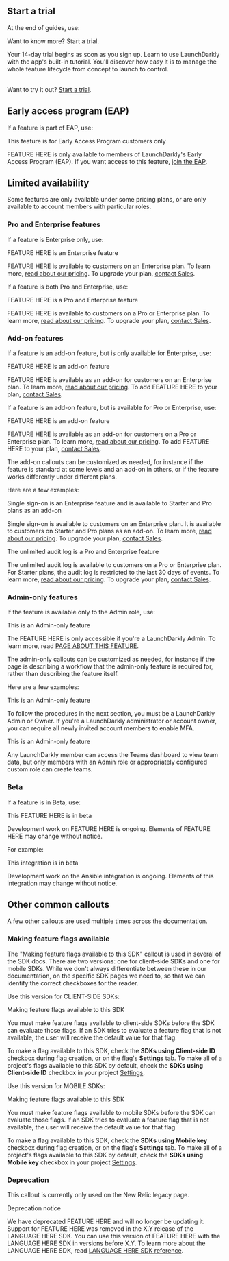 <!--

This template collects some of the standard [callouts](https://github.com/launchdarkly/git-gatsby/blob/main/src/content/topics/components.mdx#callout) that we use throughout the LaunchDarkly documentation. You can copy callouts from here rather than searching the entire project for an example.

-->

## Start a trial

At the end of guides, use:

<Callout intent="primary">
<CalloutTitle>Want to know more? Start a trial.</CalloutTitle>
<CalloutDescription>

Your 14-day trial begins as soon as you sign up. Learn to use LaunchDarkly with the app's built-in tutorial. You'll discover how easy it is to manage the whole feature lifecycle from concept to launch to control.<br/><br/>

Want to try it out? [Start a trial](https://launchdarkly.com/start-trial/).

</CalloutDescription>
</Callout>

## Early access program (EAP)

If a feature is part of EAP, use:

<Callout intent="info">
<CalloutTitle>This feature is for Early Access Program customers only</CalloutTitle>
<CalloutDescription>

FEATURE HERE is only available to members of LaunchDarkly's Early Access Program (EAP). If you want access to this feature, [join the EAP](https://docs.google.com/forms/d/e/1FAIpQLScJ5qCC_RZTW9pPSXVZk9HaKzpltNAeoQb2t6gh7dLicwQWQQ/viewform).

</CalloutDescription>
</Callout>

## Limited availability

Some features are only available under some pricing plans, or are only available to account members with particular roles.

### Pro and Enterprise features

If a feature is Enterprise only, use:

<Callout intent="primary">
<CalloutTitle>FEATURE HERE is an Enterprise feature</CalloutTitle>
<CalloutDescription>

FEATURE HERE is available to customers on an Enterprise plan. To learn more, [read about our pricing](https://launchdarkly.com/pricing/). To upgrade your plan, [contact Sales](https://launchdarkly.com/contact-sales/).

</CalloutDescription>
</Callout>

If a feature is both Pro and Enterprise, use:

<Callout intent="primary">
<CalloutTitle>FEATURE HERE is a Pro and Enterprise feature</CalloutTitle>
<CalloutDescription>

FEATURE HERE is available to customers on a Pro or Enterprise plan. To learn more, [read about our pricing](https://launchdarkly.com/pricing/). To upgrade your plan, [contact Sales](https://launchdarkly.com/contact-sales/).

</CalloutDescription>
</Callout>

### Add-on features

If a feature is an add-on feature, but is only available for Enterprise, use:

<Callout intent="primary">
<CalloutTitle>FEATURE HERE is an add-on feature</CalloutTitle>
<CalloutDescription>

FEATURE HERE is available as an add-on for customers on an Enterprise plan. To learn more, [read about our pricing](https://launchdarkly.com/pricing/). To add FEATURE HERE to your plan, [contact Sales](https://launchdarkly.com/contact-sales/).

</CalloutDescription>
</Callout>

If a feature is an add-on feature, but is available for Pro or Enterprise, use:

<Callout intent="primary">
<CalloutTitle>FEATURE HERE is an add-on feature</CalloutTitle>
<CalloutDescription>

FEATURE HERE is available as an add-on for customers on a Pro or Enterprise plan. To learn more, [read about our pricing](https://launchdarkly.com/pricing/). To add FEATURE HERE to your plan, [contact Sales](https://launchdarkly.com/contact-sales/).

</CalloutDescription>
</Callout>

The add-on callouts can be customized as needed, for instance if the feature is standard at some levels and an add-on in others, or if the feature works differently under different plans.

Here are a few examples:

<Callout intent="primary">
<CalloutTitle>Single sign-on is an Enterprise feature and is available to Starter and Pro plans as an add-on</CalloutTitle>
<CalloutDescription>

Single sign-on is available to customers on an Enterprise plan. It is available to customers on Starter and Pro plans as an add-on. To learn more, [read about our pricing](https://launchdarkly.com/pricing/). To upgrade your plan, [contact Sales](https://launchdarkly.com/contact-sales/).

</CalloutDescription>
</Callout>

<Callout intent="primary">
<CalloutTitle>The unlimited audit log is a Pro and Enterprise feature</CalloutTitle>
<CalloutDescription>

The unlimited audit log is available to customers on a Pro or Enterprise plan. For Starter plans, the audit log is restricted to the last 30 days of events. To learn more, [read about our pricing](https://launchdarkly.com/pricing/). To upgrade your plan, [contact Sales](https://launchdarkly.com/contact-sales/).

</CalloutDescription>
</Callout>


### Admin-only features

If the feature is available only to the Admin role, use:

<Callout intent="info">
<CalloutTitle>This is an Admin-only feature</CalloutTitle>
<CalloutDescription>

The FEATURE HERE is only accessible if you're a LaunchDarkly Admin. To learn more, read [PAGE ABOUT THIS FEATURE](LINK).

</CalloutDescription>
</Callout>

The admin-only callouts can be customized as needed, for instance if the page is describing a workflow that the admin-only feature is required for, rather than describing the feature itself.

Here are a few examples:

<Callout intent="info">
<CalloutTitle>This is an Admin-only feature</CalloutTitle>
<CalloutDescription>

To follow the procedures in the next section, you must be a LaunchDarkly Admin or Owner. If you're a LaunchDarkly administrator or account owner, you can require all newly invited account members to enable MFA.

</CalloutDescription>
</Callout>

<Callout intent="info">
<CalloutTitle>This is an Admin-only feature</CalloutTitle>
<CalloutDescription>

Any LaunchDarkly member can access the Teams dashboard to view team data, but only members with an Admin role or appropriately configured custom role can create teams.

</CalloutDescription>
</Callout>

### Beta

If a feature is in Beta, use:

<Callout intent="alert">
<CalloutTitle>This FEATURE HERE is in beta</CalloutTitle>
<CalloutDescription>

Development work on FEATURE HERE is ongoing. Elements of FEATURE HERE may change without notice.

</CalloutDescription>
</Callout>

For example:

<Callout intent="alert">
<CalloutTitle>This integration is in beta</CalloutTitle>
<CalloutDescription>

Development work on the Ansible integration is ongoing. Elements of this integration may change without notice.

</CalloutDescription>
</Callout>

## Other common callouts

A few other callouts are used multiple times across the documentation.

### Making feature flags available

The "Making feature flags available to this SDK" callout is used in several of the SDK docs. There are two versions: one for client-side SDKs and one for mobile SDKs. While we don't always differentiate between these in our documentation, on the specific SDK pages we need to, so that we can identify the correct checkboxes for the reader.

Use this version for CLIENT-SIDE SDKs:

<Callout intent="alert">
<CalloutTitle>Making feature flags available to this SDK</CalloutTitle>
<CalloutDescription>

You must make feature flags available to client-side SDKs before the SDK can evaluate those flags. If an SDK tries to evaluate a feature flag that is not available, the user will receive the default value for that flag.

To make a flag available to this SDK, check the **SDKs using Client-side ID** checkbox during flag creation, or on the flag's **Settings** tab. To make all of a project's flags available to this SDK by default, check the **SDKs using Client-side ID** checkbox in your project [Settings](https://app.launchdarkly.com/settings/projects).

</CalloutDescription>
</Callout>

Use this version for MOBILE SDKs:

<Callout intent="alert">
<CalloutTitle>Making feature flags available to this SDK</CalloutTitle>
<CalloutDescription>

You must make feature flags available to mobile SDKs before the SDK can evaluate those flags. If an SDK tries to evaluate a feature flag that is not available, the user will receive the default value for that flag.

To make a flag available to this SDK, check the **SDKs using Mobile key** checkbox during flag creation, or on the flag's **Settings** tab. To make all of a project's flags available to this SDK by default, check the **SDKs using Mobile key** checkbox in your project [Settings](https://app.launchdarkly.com/settings/projects).

</CalloutDescription>
</Callout>


### Deprecation

This callout is currently only used on the New Relic legacy page.

<Callout intent="alert">
<CalloutTitle>Deprecation notice</CalloutTitle>
<CalloutDescription>

We have deprecated FEATURE HERE and will no longer be updating it. Support for FEATURE HERE was removed in the X.Y release of the LANGUAGE HERE SDK. You can use this version of FEATURE HERE with the LANGUAGE HERE SDK in versions before X.Y. To learn more about the LANGUAGE HERE SDK, read [LANGUAGE HERE SDK reference](link).

</CalloutDescription>
</Callout>

